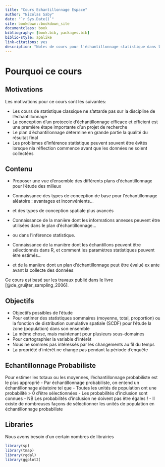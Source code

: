 ```yaml
--- 
title: "Cours Echantillonnage Espace"
author: "Nicolas Saby"
date: "`r Sys.Date()`"
site: bookdown::bookdown_site
documentclass: book
bibliography: [book.bib, packages.bib]
biblio-style: apalike
link-citations: yes
description: "Notes de cours pour l'échantillonnage statistique dans l'espace"
---
```


Pourquoi ce cours {#WHY}
======================

Motivations
-----------

Les motivations pour ce cours sont les suivantes:

- Les cours de statistique classique ne s'attarde pas sur la discipline de l'échantillonnage
- La conception d'un protocole d'échantillonnage efficace et efficient est une première étape importante d'un projet de recherche
- Le plan d'échantillonnage détermine en grande partie la qualité du résultat final
- Les problèmes d'inférence statistique peuvent souvent être évités lorsque nla réflection commence avant que les données ne soient collectées


Contenu
---------

- Proposer une vue d'ensemble des différents plans d'échantillonnage pour l'étude des milieux

- Connaissance des types de conception de base pour l'échantillonnage aléatoire : avantages et inconvénients...

- et des types de conception spatiale plus avancés

- Connaissance de la manière dont les informations annexes peuvent être utilisées dans le plan d'échantillonnage...

- ou dans l'inférence statistique.

- Connaissance de la manière dont les échantillons peuvent être sélectionnés dans R, et comment
les paramètres statistiques peuvent être estimés...

- et de la manière dont un plan d'échantillonnage peut être évalué ex ante avant la collecte des données




Ce cours est basé sur les travaux publié dans le livre [@de_gruijter_sampling_2006].


Objectifs 
---------

- Objectifs possibles de l'étude
 + Pour estimer des statistiques sommaires (moyenne, total, proportion) ou la fonction de distribution cumulative spatiale (SCDF) pour l'étude la zone (population) dans son ensemble
 + La même chose, mais maintenant pour plusieurs sous-domaines
 + Pour cartographier la variable d'intérêt
- Nous ne sommes pas intéressés par les changements au fil du temps
- La propriété d'intérêt ne change pas pendant la période d'enquête


Echantillonnage Probabiliste
----------------------------
Pour estimer les totaux ou les moyennes, l'échantillonnage probabiliste est le plus
approprié
- Par échantillonnage probabiliste, on entend un échantillonnage aléatoire tel que
- Toutes les unités de population ont une probabilité > 0 d'être sélectionnées
- Les probabilités d'inclusion sont connues
- NB Les probabilités d'inclusion ne doivent pas être égales !
- Il existe de nombreuses façons de sélectionner les unités de population en échantillonnage probabiliste



Libraries
---------

Nous avons besoin d'un certain nombres de librairies 

```r
library(sp)
library(tmap)
library(rgdal)
library(ggplot2)

```
